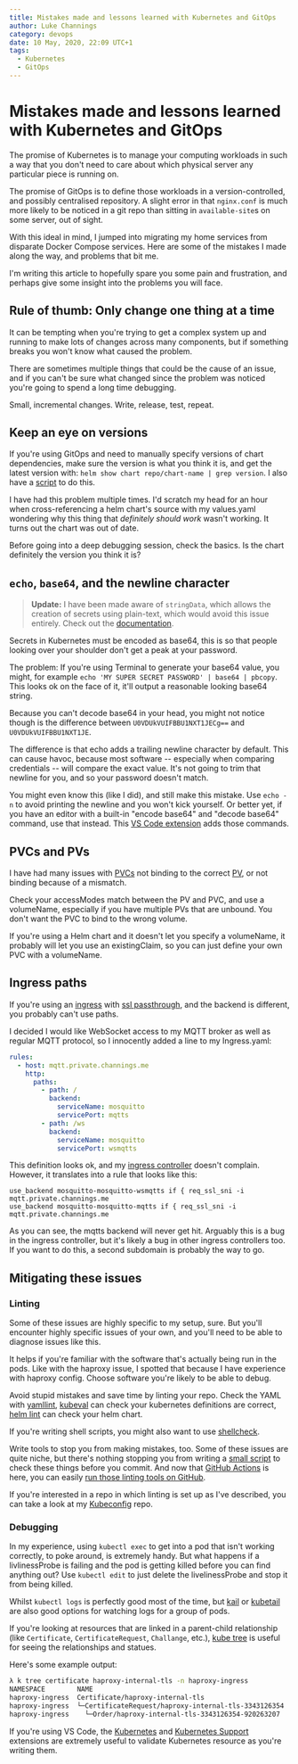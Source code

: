 ```yaml
---
title: Mistakes made and lessons learned with Kubernetes and GitOps
author: Luke Channings
category: devops
date: 10 May, 2020, 22:09 UTC+1
tags:
  - Kubernetes
  - GitOps
---
```


# Mistakes made and lessons learned with Kubernetes and GitOps

The promise of Kubernetes is to manage your computing workloads in such a way that you don't need to care about which physical server any particular piece is running on.

The promise of GitOps is to define those workloads in a version-controlled, and possibly centralised repository. A slight error in that `nginx.conf` is much more likely to be noticed in a git repo than sitting in `available-site`s on some server, out of sight.

With this ideal in mind, I jumped into migrating my home services from disparate Docker Compose services. Here are some of the mistakes I made along the way, and problems that bit me.

I'm writing this article to hopefully spare you some pain and frustration, and perhaps give some insight into the problems you will face.

## Rule of thumb: Only change one thing at a time

It can be tempting when you're trying to get a complex system up and running to make lots of changes across many components, but if something breaks you won't know what caused the problem.

There are sometimes multiple things that could be the cause of an issue, and if you can't be sure what changed since the problem was noticed you're going to spend a long time debugging.

Small, incremental changes. Write, release, test, repeat.

## Keep an eye on versions

If you're using GitOps and need to manually specify versions of chart dependencies, make sure the version is what you think it is, and get the latest version with: `helm show chart repo/chart-name | grep version`. I also have a [script](https://github.com/LukeChannings/kube-config/tree/master/scripts/helm-tools#compare-helm-versions) to do this.

I have had this problem multiple times. I'd scratch my head for an hour when cross-referencing a helm chart's source with my values.yaml wondering why this thing that _definitely should work_ wasn't working. It turns out the chart was out of date.

Before going into a deep debugging session, check the basics. Is the chart definitely the version you think it is?

## `echo`, `base64`, and the newline character

> **Update:** I have been made aware of `stringData`, which allows the creation of secrets using plain-text, which would avoid this issue entirely. Check out the [documentation](https://kubernetes.io/docs/concepts/configuration/secret/#creating-a-secret-manually).

Secrets in Kubernetes must be encoded as base64, this is so that people looking over your shoulder don't get a peak at your password.

The problem: If you're using Terminal to generate your base64 value, you might, for example `echo 'MY SUPER SECRET PASSWORD' | base64 | pbcopy`. This looks ok on the face of it, it'll output a reasonable looking base64 string.

Because you can't decode base64 in your head, you might not notice though is the difference between `U0VDUkVUIFBBU1NXT1JECg==` and `U0VDUkVUIFBBU1NXT1JE`.

The difference is that echo adds a trailing newline character by default. This can cause havoc, because most software -- especially when comparing credentials -- will compare the exact value. It's not going to trim that newline for you, and so your password doesn't match.

You might even know this (like I did), and still make this mistake. Use `echo -n` to avoid printing the newline and you won't kick yourself. Or better yet, if you have an editor with a built-in "encode base64" and "decode base64" command, use that instead. This [VS Code extension](https://marketplace.visualstudio.com/items?itemName=ipedrazas.kubernetes-snippets) adds those commands.

## PVCs and PVs

I have had many issues with [PVCs](https://kubernetes.io/docs/concepts/storage/persistent-volumes/#claims-as-volumes) not binding to the correct [PV](), or not binding because of a mismatch.

Check your accessModes match between the PV and PVC, and use a volumeName, especially if you have multiple PVs that are unbound. You don't want the PVC to bind to the wrong volume.

If you're using a Helm chart and it doesn't let you specify a volumeName, it probably will let you use an existingClaim, so you can just define your own PVC with a volumeName.

## Ingress paths

If you're using an [ingress](https://kubernetes.io/docs/concepts/services-networking/ingress/) with [ssl passthrough](https://github.com/haproxytech/kubernetes-ingress/blob/master/documentation/README.md#https), and the backend is different, you probably can't use paths.

I decided I would like WebSocket access to my MQTT broker as well as regular MQTT protocol, so I innocently added a line to my Ingress.yaml:

```yaml
rules:
  - host: mqtt.private.channings.me
    http:
      paths:
        - path: /
          backend:
            serviceName: mosquitto
            servicePort: mqtts
        - path: /ws
          backend:
            serviceName: mosquitto
            servicePort: wsmqtts
```

This definition looks ok, and my [ingress controller](https://github.com/haproxytech/kubernetes-ingress) doesn't complain. However, it translates into a rule that looks like this:

```
use_backend mosquitto-mosquitto-wsmqtts if { req_ssl_sni -i mqtt.private.channings.me
use_backend mosquitto-mosquitto-mqtts if { req_ssl_sni -i mqtt.private.channings.me
```

As you can see, the mqtts backend will never get hit. Arguably this is a bug in the ingress controller, but it's likely a bug in other ingress controllers too. If you want to do this, a second subdomain is probably the way to go.

## Mitigating these issues

### Linting

Some of these issues are highly specific to my setup, sure. But you'll encounter highly specific issues of your own, and you'll need to be able to diagnose issues like this.

It helps if you're familiar with the software that's actually being run in the pods. Like with the haproxy issue, I spotted that because I have experience with haproxy config. Choose software you're likely to be able to debug.

Avoid stupid mistakes and save time by linting your repo. Check the YAML with [yamllint](https://yamllint.readthedocs.io/en/stable/), [kubeval](https://www.kubeval.com) can check your kubernetes definitions are correct, [helm lint](https://helm.sh/docs/helm/helm_lint/) can check your helm chart.

If you're writing shell scripts, you might also want to use [shellcheck](https://www.shellcheck.net).

Write tools to stop you from making mistakes, too. Some of these issues are quite niche, but there's nothing stopping you from writing a [small script](https://github.com/LukeChannings/kube-config/blob/master/scripts/lint.sh) to check these things before you commit. And now that [GitHub Actions](https://github.com/features/actions) is here, you can easily [run those linting tools on GitHub](https://github.com/LukeChannings/kube-config/blob/master/.github/workflows/lint.yaml).

If you're interested in a repo in which linting is set up as I've described, you can take a look at my [Kubeconfig](https://github.com/LukeChannings/kube-config) repo.

### Debugging

In my experience, using `kubectl exec` to get into a pod that isn't working correctly, to poke around, is extremely handy. But what happens if a livlinessProbe is failing and the pod is getting killed before you can find anything out? Use `kubectl edit` to just delete the livelinessProbe and stop it from being killed.

Whilst `kubectl logs` is perfectly good most of the time, but [kail](https://github.com/boz/kail) or [kubetail](https://github.com/johanhaleby/kubetail) are also good options for watching logs for a group of pods.

If you're looking at resources that are linked in a parent-child relationship (like `Certificate`, `CertificateRequest`, `Challange`, etc.), [kube tree](https://github.com/ahmetb/kubectl-tree) is useful for seeing the relationships and statues.

Here's some example output:

```bash
λ k tree certificate haproxy-internal-tls -n haproxy-ingress
NAMESPACE        NAME                                                  READY  REASON  AGE
haproxy-ingress  Certificate/haproxy-internal-tls                      True   Ready   100m
haproxy-ingress  └─CertificateRequest/haproxy-internal-tls-3343126354  True   Issued  95m
haproxy-ingress    └─Order/haproxy-internal-tls-3343126354-920263207   -              95m
```

If you're using VS Code, the [Kubernetes](https://marketplace.visualstudio.com/items?itemName=ms-kubernetes-tools.vscode-kubernetes-tools) and [Kubernetes Support](https://marketplace.visualstudio.com/items?itemName=ipedrazas.kubernetes-snippets) extensions are extremely useful to validate Kubernetes resource as you're writing them.
